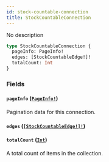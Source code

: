 ```yaml
---
id: stock-countable-connection
title: StockCountableConnection
---
```


No description

```graphql
type StockCountableConnection {
  pageInfo: PageInfo!
  edges: [StockCountableEdge!]!
  totalCount: Int
}
```

### Fields

#### `pageInfo` ([`PageInfo!`](/developer/api-reference/objects/page-info))

Pagination data for this connection.

#### `edges` ([`[StockCountableEdge!]!`](/developer/api-reference/objects/stock-countable-edge))

#### `totalCount` ([`Int`](/developer/api-reference/scalars/int))

A total count of items in the collection.
